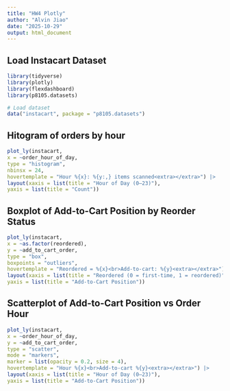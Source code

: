 ```yaml
---
title: "HW4 Plotly"
author: "Alvin Jiao"
date: "2025-10-29"
output: html_document
---
```

## Load Instacart Dataset
```r
library(tidyverse)
library(plotly)
library(flexdashboard)
library(p8105.datasets)

# Load dataset
data("instacart", package = "p8105.datasets")
```

## Hitogram of orders by hour
```r
plot_ly(instacart,
x = ~order_hour_of_day,
type = "histogram",
nbinsx = 24,
hovertemplate = "Hour %{x}: %{y:,} items scanned<extra></extra>") |>
layout(xaxis = list(title = "Hour of Day (0–23)"),
yaxis = list(title = "Count"))

```

## Boxplot of Add-to-Cart Position by Reorder Status
```r
plot_ly(instacart,
x = ~as.factor(reordered),
y = ~add_to_cart_order,
type = "box",
boxpoints = "outliers",
hovertemplate = "Reordered = %{x}<br>Add-to-cart: %{y}<extra></extra>") |>
layout(xaxis = list(title = "Reordered (0 = first-time, 1 = reordered)"),
yaxis = list(title = "Add-to-Cart Position"))
```

## Scatterplot of Add-to-Cart Position vs Order Hour
```r
plot_ly(instacart,
x = ~order_hour_of_day,
y = ~add_to_cart_order,
type = "scatter",
mode = "markers",
marker = list(opacity = 0.2, size = 4),
hovertemplate = "Hour %{x}<br>Add-to-cart %{y}<extra></extra>") |>
layout(xaxis = list(title = "Hour of Day (0–23)"),
yaxis = list(title = "Add-to-Cart Position"))
```

